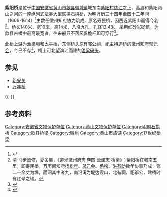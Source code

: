 {{coord|29.86107|N|118.460563|E|format=dms|region:CN|display=title}}
{{文物保护单位
| 级别 = 省级
| 省区市 = 安徽省
| 图片 = 
| 名称 = 紫阳桥
| 编号 = 6-52
| 分类 = 古建筑
| 时代 = [[明朝|明]]
| 所在 = [[黄山市|黄山市]][[歙县|歙县]]
| 登录 = 2012年6月
}}
'''紫阳桥'''是位于[[中国|中国]][[安徽省|安徽省]][[黄山市|黄山市]][[歙县|歙县]][[徽城镇|徽城镇]]城东南[[紫阳村|紫阳村]][[练江|练江]]之上、高眉和紫阳两山之间的一座纵列式法券大型联拱石拱桥，为明万历三十四年至四十二年间（1606-1614）<ref>{{cite web|url=http://ah.anhuinews.com/system/2012/07/31/005115907.shtml|title=《我省5座明朝古桥将全面修复》|accessdate=2014-11-29|work=|publisher=中安在线|archive-url=https://web.archive.org/web/20141204232849/http://ah.anhuinews.com/system/2012/07/31/005115907.shtml|archive-date=2014-12-04|dead-url=yes}}</ref>由数任徽州知府协力筑成，原名寿民桥，因西近紫阳山而得今名<ref>清·马步蟾修，夏銮纂，《道光徽州府志·卷四·营建志·桥梁》：紫阳桥在城南五里，即寿民桥，万历间知府[[杨松年|杨松年]]、[[邬元会|邬元会]]、[[杨楷|杨楷]]、[[洪有助|洪有助]]数年协事乃成，修二十余丈为垛，而洞其中者九，南沿溪为堤达霞山，北有祠，祀邬公，建桥时有红晕之瑞。</ref>。桥长140米，宽10米，高14米，八墩九孔，孔径12.4米，采用红砂岩砌筑，为歙县古桥中最高最宽者，往来船只不落风帆桅杆即可穿行<ref>{{cite web|url=http://www.ahage.net/huipaijianzhu/6641.html|title=《歙县境内主要古代桥梁和关隘》|accessdate=2014-11-29|work=|publisher=安徽文化网|deadurl=yes|archiveurl=https://web.archive.org/web/20141205003412/http://www.ahage.net/huipaijianzhu/6641.html|archivedate=2014年12月5日|df=}}</ref>。

此桥上游为[[渔梁坝|渔梁坝]]和[[太平桥_(歙县)|太平桥]]，东侧桥头原有邬公祠，祀主持造桥的徽州知府[[邬元会|邬元会]]，今已不存<ref>{{Cite book|title=歙县 徽商之源|last=熊军主编|first=|publisher=合肥：[[安徽人民出版社|安徽人民出版社]]|year=2003.09|isbn=7-212-02265-9|location=|pages=315}}</ref>，桥上可北望滨江而建的[[渔梁村|渔梁码头]]。
==参见==
*[[新安关|新安关]]
*[[万年桥_(歙县)|万年桥]]
{{-}}
{{Wide image|Full View of Ziyang Bridge in Shexian 01 2014-11.JPG|990px|紫阳桥北侧全景，2014年11月}}
==参考资料==
{{reflist|2}}
{{DEFAULTSORT:Z紫}}
{{commons|Category:Ziyang Bridge in Shexian}}

{{安徽小作品}}
{{黄山市境内的安徽省文物保护单位}} 
[[Category:安徽省文物保护单位|Category:安徽省文物保护单位]]
[[Category:黄山文物保护单位|Category:黄山文物保护单位]]
[[Category:明朝石拱桥|Category:明朝石拱桥]]
[[Category:歙县桥梁|Category:歙县桥梁]]
[[Category:徽州|Category:徽州]]
[[Category:黄山市旅游|Category:黄山市旅游]]
[[Category:17世纪桥梁|Category:17世纪桥梁]]